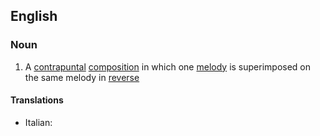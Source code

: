 ==English==

===Noun===
{{en-noun}}

# {{lb|en|music}} A [[contrapuntal]] [[composition]] in which one [[melody]] is superimposed on the same melody in [[reverse]]

====Translations====
{{trans-top|crab canon}}
* Italian: {{t|it|canone cancrizzante|m}}
{{trans-mid}}
{{trans-bottom}}